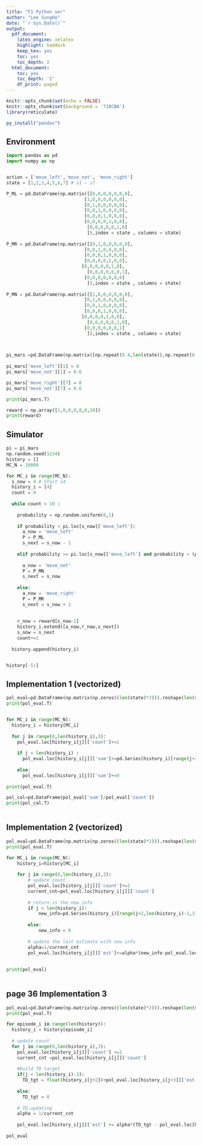 ```yaml
---
title: "F1 Python ver"
author: "Lee SungHo"
date: "`r Sys.Date()`"
output:
  pdf_document:
    latex_engine: xelatex
    highlight: haddock
    keep_tex: yes
    toc: yes
    toc_depth: 2
  html_document:
    toc: yes
    toc_depth: '2'
    df_print: paged
---
```


```r
knitr::opts_chunk$set(echo = FALSE)
knitr::opts_chunk$set(background = '718CBA')
library(reticulate)

py_install("pandas")
```

\newpage
## Environment
```python
import pandas as pd
import numpy as np


action = ['move_left','move_not', 'move_right']
state = [1,2,3,4,5,6,7] # s1 ~ s7

P_ML = pd.DataFrame(np.matrix([[0,0,0,0,0,0,0],
                             [1,0,0,0,0,0,0],
                             [0,1,0,0,0,0,0],
                             [0,0,1,0,0,0,0],
                             [0,0,0,1,0,0,0],
                             [0,0,0,0,1,0,0],
                              [0,0,0,0,0,1,0]
                              ]),index = state , columns = state)
                              
P_MR = pd.DataFrame(np.matrix([[0,1,0,0,0,0,0],
                             [0,0,1,0,0,0,0],
                             [0,0,0,1,0,0,0],
                             [0,0,0,0,1,0,0],
                            [0,0,0,0,0,1,0],
                              [0,0,0,0,0,0,1],
                             [0,0,0,0,0,0,0]
                              ]),index = state , columns = state)    
                              
P_MN = pd.DataFrame(np.matrix([[1,0,0,0,0,0,0],
                             [0,1,0,0,0,0,0],
                             [0,0,1,0,0,0,0],
                             [0,0,0,1,0,0,0],
                            [0,0,0,0,1,0,0],
                              [0,0,0,0,0,1,0],
                             [0,0,0,0,0,0,1]
                              ]),index = state , columns = state)                                
                            


pi_mars =pd.DataFrame(np.matrix([np.repeat(0.4,len(state)),np.repeat(0.2,len(state)),np.repeat(0.4,len(state))]),index = action,columns = state).T
 
pi_mars['move_left'][1] = 0
pi_mars['move_not'][1] = 0.6

pi_mars['move_right'][7] = 0
pi_mars['move_not'][7] = 0.6

print(pi_mars.T)

reward = np.array([1,0,0,0,0,0,10])
print(reward)
```
\newpage
## Simulator 

```python

pi = pi_mars
np.random.seed(1234)
history = []
MC_N = 10000

for MC_i in range(MC_N):
  s_now = 4 # Start s4
  history_i = [4]
  count = 0
  
  while count < 10 :
    
    probability = np.random.uniform(0,1)
    
    if probability < pi.loc[s_now]['move_left']:
      a_now = 'move_left'
      P = P_ML
      s_next = s_now - 1 
  
    elif probability >= pi.loc[s_now]['move_left'] and probability < (pi.loc[s_now]['move_left'] + pi.loc[s_now]['move_not']):
    
      a_now = 'move_not'
      P = P_MN
      s_next = s_now
      
    else:
      a_now = 'move_right'
      P = P_MR
      s_next = s_now + 1 
    
    
    r_now = reward[s_now-1]
    history_i.extend([a_now,r_now,s_next])
    s_now = s_next
    count+=1
    
  history.append(history_i)  


history[-5:]
```
\newpage
## Implementation 1 (vectorized)

```python
pol_eval=pd.DataFrame(np.matrix(np.zeros((len(state)*2))).reshape(len(state),2), index=state, columns=['count','sum'])
print(pol_eval.T)


for MC_i in range(MC_N):
  history_i = history[MC_i]
  
  for j in range(0,len(history_i),3):
    pol_eval.loc[history_i[j]]['count']+=1
    
    if j < len(history_i) :
      pol_eval.loc[history_i[j]]['sum']+=pd.Series(history_i)[range(j+2,len(history_i)-1,3)].sum()
            
    else:
      pol_eval.loc[history_i[j]]['sum']+=0
            
print(pol_eval.T)

pol_cal=pd.DataFrame(pol_eval['sum']/pol_eval['count'])
print(pol_cal.T)
  
```

\newpage
## Implementation 2 (vectorized)

```python
pol_eval=pd.DataFrame(np.matrix(np.zeros((len(state)*2))).reshape(len(state),2), index=state, columns=['count','est'])
print(pol_eval.T)

for MC_i in range(MC_N):
    history_i=history[MC_i]
    
    for j in range(0,len(history_i),3):
        # update count
        pol_eval.loc[history_i[j]]['count']+=1
        current_cnt=pol_eval.loc[history_i[j]]['count']
        
        # return is the new info
        if j < len(history_i):
            new_info=pd.Series(history_i)[range(j+2,len(history_i)-1,3)].sum()
            
        else:
            new_info = 0
        
        # update the last estimate with new info    
        alpha=1/current_cnt
        pol_eval.loc[history_i[j]]['est']+=alpha*(new_info-pol_eval.loc[history_i[j]]['est'])
        
        
print(pol_eval)
  
```


\newpage
## page 36 Implementation 3 
```python

pol_eval=pd.DataFrame(np.matrix(np.zeros((len(state)*2))).reshape(len(state),2), index=state, columns=['count','est'])
print(pol_eval.T)

for episode_i in range(len(history)):
  history_i = history[episode_i]
  
  # update count
  for j in range(0,len(history_i),3):
    pol_eval.loc[history_i[j]]['count'] +=1
    current_cnt =pol_eval.loc[history_i[j]]['count']
    
    #build TD target
    if(j < len(history_i)-3):
      TD_tgt = float(history_i[j+2])+pol_eval.loc[history_i[j+3]]['est']
      
    else:
      TD_tgt = 0
      
    # TD-updating  
    alpha = 1/current_cnt
    
    pol_eval.loc[history_i[j]]['est'] += alpha*(TD_tgt - pol_eval.loc[history_i[j]]['est'])
  
pol_eval
```